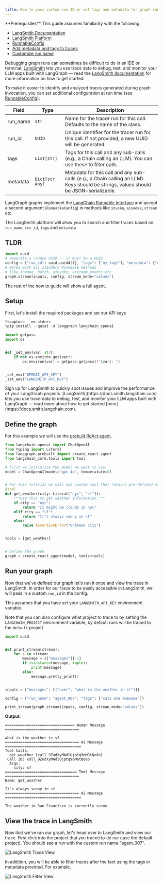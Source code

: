 ```yaml
---
title: How to pass custom run ID or set tags and metadata for graph runs in LangSmith
---
```



<AlphaCallout />

<Tip>
  **Prerequisites**
  This guide assumes familiarity with the following:
  
  * [LangSmith Documentation](https://docs.smith.langchain.com)
  * [LangSmith Platform](https://smith.langchain.com)
  * [RunnableConfig](https://api.python.langchain.com/en/latest/runnables/langchain_core.runnables.config.RunnableConfig.html#langchain_core.runnables.config.RunnableConfig)
  * [Add metadata and tags to traces](https://docs.smith.langchain.com/how_to_guides/tracing/trace_with_langchain#add-metadata-and-tags-to-traces)
  * [Customize run name](https://docs.smith.langchain.com/how_to_guides/tracing/trace_with_langchain#customize-run-name)
</Tip>

Debugging graph runs can sometimes be difficult to do in an IDE or terminal. [LangSmith](https://docs.smith.langchain.com) lets you use trace data to debug, test, and monitor your LLM apps built with LangGraph — read the [LangSmith documentation](https://docs.smith.langchain.com) for more information on how to get started.

To make it easier to identify and analyzed traces generated during graph invocation, you can set additional configuration at run time (see [RunnableConfig](https://api.python.langchain.com/en/latest/runnables/langchain_core.runnables.config.RunnableConfig.html#langchain_core.runnables.config.RunnableConfig)):

| **Field**   | **Type**            | **Description**                                                                                                    |
|-------------|---------------------|--------------------------------------------------------------------------------------------------------------------|
| run_name    | `str`               | Name for the tracer run for this call. Defaults to the name of the class.                                          |
| run_id      | `UUID`              | Unique identifier for the tracer run for this call. If not provided, a new UUID will be generated.                 |
| tags        | `List[str]`         | Tags for this call and any sub-calls (e.g., a Chain calling an LLM). You can use these to filter calls.            |
| metadata    | `Dict[str, Any]`    | Metadata for this call and any sub-calls (e.g., a Chain calling an LLM). Keys should be strings, values should be JSON-serializable. |

LangGraph graphs implement the [LangChain Runnable Interface](https://python.langchain.com/api_reference/core/runnables/langchain_core.runnables.base.Runnable.html) and accept a second argument (`RunnableConfig`) in methods like `invoke`, `ainvoke`, `stream` etc.

The LangSmith platform will allow you to search and filter traces based on `run_name`, `run_id`, `tags` and `metadata`.

## TLDR

```python
import uuid
# Generate a random UUID -- it must be a UUID
config = {"run_id": uuid.uuid4()}, "tags": ["my_tag1"], "metadata": {"a": 5}}
# Works with all standard Runnable methods 
# like invoke, batch, ainvoke, astream_events etc
graph.stream(inputs, config, stream_mode="values")
```

The rest of the how to guide will show a full agent.

## Setup

First, let's install the required packages and set our API keys

```python
%%capture --no-stderr
%pip install --quiet -U langgraph langchain_openai
```

```python
import getpass
import os


def _set_env(var: str):
    if not os.environ.get(var):
        os.environ[var] = getpass.getpass(f"{var}: ")


_set_env("OPENAI_API_KEY")
_set_env("LANGSMITH_API_KEY")
```

<Tip>
  Sign up for LangSmith to quickly spot issues and improve the performance of your LangGraph projects. [LangSmith](https://docs.smith.langchain.com) lets you use trace data to debug, test, and monitor your LLM apps built with LangGraph — read more about how to get started [here](https://docs.smith.langchain.com).
</Tip>

## Define the graph

For this example we will use the [prebuilt ReAct agent](/oss/python/langgraph/agentic-architectures).

```python
from langchain_openai import ChatOpenAI
from typing import Literal
from langgraph.prebuilt import create_react_agent
from langchain_core.tools import tool

# First we initialize the model we want to use.
model = ChatOpenAI(model="gpt-4o", temperature=0)


# For this tutorial we will use custom tool that returns pre-defined values for weather in two cities (NYC & SF)
@tool
def get_weather(city: Literal["nyc", "sf"]):
    """Use this to get weather information."""
    if city == "nyc":
        return "It might be cloudy in nyc"
    elif city == "sf":
        return "It's always sunny in sf"
    else:
        raise AssertionError("Unknown city")


tools = [get_weather]


# Define the graph
graph = create_react_agent(model, tools=tools)
```

## Run your graph

Now that we've defined our graph let's run it once and view the trace in LangSmith. In order for our trace to be easily accessible in LangSmith, we will pass in a custom `run_id` in the config.

This assumes that you have set your `LANGSMITH_API_KEY` environment variable.

Note that you can also configure what project to trace to by setting the `LANGCHAIN_PROJECT` environment variable, by default runs will be traced to the `default` project.

```python
import uuid


def print_stream(stream):
    for s in stream:
        message = s["messages"][-1]
        if isinstance(message, tuple):
            print(message)
        else:
            message.pretty_print()


inputs = {"messages": [("user", "what is the weather in sf")]}

config = {"run_name": "agent_007", "tags": ["cats are awesome"]}

print_stream(graph.stream(inputs, config, stream_mode="values"))
```

**Output:**

```
================================ Human Message ==================================

what is the weather in sf
================================== Ai Message ===================================
Tool Calls:
  get_weather (call_9ZudXyMAdlUjptq9oMGtQo8o)
 Call ID: call_9ZudXyMAdlUjptq9oMGtQo8o
  Args:
    city: sf
================================= Tool Message ==================================
Name: get_weather

It's always sunny in sf
================================== Ai Message ===================================

The weather in San Francisco is currently sunny.
```

## View the trace in LangSmith

Now that we've ran our graph, let's head over to LangSmith and view our trace. First click into the project that you traced to (in our case the default project). You should see a run with the custom run name "agent_007".

![LangSmith Trace View](/oss/images/d38d1f2b-0f4c-4707-b531-a3c749de987f.png)

In addition, you will be able to filter traces after the fact using the tags or metadata provided. For example,

![LangSmith Filter View](/oss/images/410e0089-2ab8-46bb-a61a-827187fd46b3.png)
